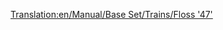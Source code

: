 [[Translation:en/Manual/Base Set/Trains/Floss '47']]
{{ru/Перевод|en/Manual/Base Set/Trains/Floss '47'|1}}
{{en/Manual/Base Set/Trains/Trains|Image=[[File:en/Manual/Base Set/Trains/Floss47.png]]
|Cost=£21,093 ($42.186)
|Speed=160 km/h (100 mph)
|Weight=112 t
|Power=2,580 hp (1.924 kW)
|Annual=£2,132 ($4.264)
|Designed=1962
|Lifespan=22
|Capacity=N/A
|Description=No description has been written for this train yet. If you know something about this train, feel free to edit this page and add it!
|Real-life=[https://www.wikipedia.org/wiki/British Rail Class 47 British Rail Class 47]
}}